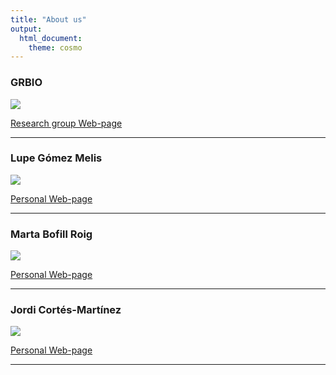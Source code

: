 ---
title: "About us"
output:
  html_document:
    theme: cosmo
---

<style type="text/css">
h1.title {
  font-size: 36px;
  color: DarkRed;
  text-align: center;
}
</style>



### GRBIO
![](~/CompARE/images/about_us/grbio.png)

[Research group Web-page](https://grbio.upc.edu/en)

<hr>

### Lupe Gómez Melis
![](~/CompARE/images/about_us/lupe.jpeg)

[Personal Web-page](https://grbio.upc.edu/en/about-us/cv/lupe-gomez)

<hr>

### Marta Bofill Roig
![](~/CompARE/images/about_us/marta_bofill.jpeg)

[Personal Web-page](https://martabofillroig.github.io/)

<hr>

### Jordi Cortés-Martínez
![](~/CompARE/images/about_us/jordi.jpeg)

[Personal Web-page](https://jordi-cortes.netlify.app/)

<hr>


